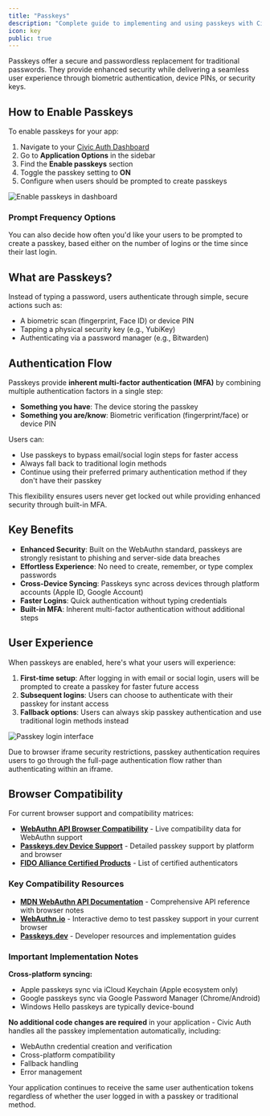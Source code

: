 ```yaml
---
title: "Passkeys"
description: "Complete guide to implementing and using passkeys with Civic Auth for passwordless authentication."
icon: key
public: true
---
```


Passkeys offer a secure and passwordless replacement for traditional passwords. They provide enhanced security while delivering a seamless user experience through biometric authentication, device PINs, or security keys.

## How to Enable Passkeys

To enable passkeys for your app:

1. Navigate to your [Civic Auth Dashboard](https://auth.civic.com/dashboard)
2. Go to **Application Options** in the sidebar
3. Find the **Enable passkeys** section
4. Toggle the passkey setting to **ON**
5. Configure when users should be prompted to create passkeys

<Frame>
    <img src="/images/Passkey-options.png" alt="Enable passkeys in dashboard" title="Passkey configuration options in the Civic Auth Dashboard"/>
</Frame>

### Prompt Frequency Options

You can also decide how often you'd like your users to be prompted to create a passkey, based either on the number of logins or the time since their last login.

## What are Passkeys?

Instead of typing a password, users authenticate through simple, secure actions such as:
- A biometric scan (fingerprint, Face ID) or device PIN
- Tapping a physical security key (e.g., YubiKey) 
- Authenticating via a password manager (e.g., Bitwarden)

## Authentication Flow

Passkeys provide **inherent multi-factor authentication (MFA)** by combining multiple authentication factors in a single step:
- **Something you have**: The device storing the passkey
- **Something you are/know**: Biometric verification (fingerprint/face) or device PIN

Users can:
- Use passkeys to bypass email/social login steps for faster access
- Always fall back to traditional login methods
- Continue using their preferred primary authentication method if they don't have their passkey

This flexibility ensures users never get locked out while providing enhanced security through built-in MFA.

## Key Benefits

- **Enhanced Security**: Built on the WebAuthn standard, passkeys are strongly resistant to phishing and server-side data breaches
- **Effortless Experience**: No need to create, remember, or type complex passwords
- **Cross-Device Syncing**: Passkeys sync across devices through platform accounts (Apple ID, Google Account)
- **Faster Logins**: Quick authentication without typing credentials
- **Built-in MFA**: Inherent multi-factor authentication without additional steps

## User Experience

When passkeys are enabled, here's what your users will experience:

1. **First-time setup**: After logging in with email or social login, users will be prompted to create a passkey for faster future access
2. **Subsequent logins**: Users can choose to authenticate with their passkey for instant access
3. **Fallback options**: Users can always skip passkey authentication and use traditional login methods instead

<Frame>
    <img src="/images/Passkey.png" alt="Passkey login interface" title="User-facing passkey authentication prompt"/>
</Frame>

<Note>Due to browser iframe security restrictions, passkey authentication requires users to go through the full-page authentication flow rather than authenticating within an iframe.</Note>

## Browser Compatibility

For current browser support and compatibility matrices:
- **[WebAuthn API Browser Compatibility](https://caniuse.com/webauthn)** - Live compatibility data for WebAuthn support
- **[Passkeys.dev Device Support](https://passkeys.dev/device-support/)** - Detailed passkey support by platform and browser
- **[FIDO Alliance Certified Products](https://fidoalliance.org/certification/fido-certified-products/)** - List of certified authenticators

### Key Compatibility Resources
- **[MDN WebAuthn API Documentation](https://developer.mozilla.org/en-US/docs/Web/API/Web_Authentication_API)** - Comprehensive API reference with browser notes
- **[WebAuthn.io](https://webauthn.io/)** - Interactive demo to test passkey support in your current browser
- **[Passkeys.dev](https://passkeys.dev/)** - Developer resources and implementation guides

### Important Implementation Notes

**Cross-platform syncing:**
- Apple passkeys sync via iCloud Keychain (Apple ecosystem only)
- Google passkeys sync via Google Password Manager (Chrome/Android)
- Windows Hello passkeys are typically device-bound


**No additional code changes are required** in your application - Civic Auth handles all the passkey implementation automatically, including:
- WebAuthn credential creation and verification
- Cross-platform compatibility
- Fallback handling
- Error management

Your application continues to receive the same user authentication tokens regardless of whether the user logged in with a passkey or traditional method.